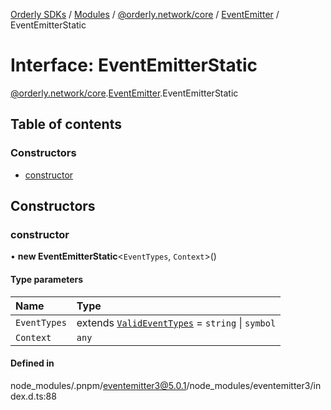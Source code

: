 [Orderly SDKs](./../README) / [Modules](./../modules) / [@orderly.network/core](./../modules/orderly_network_core) / [EventEmitter](./../modules/orderly_network_core.EventEmitter) / EventEmitterStatic

# Interface: EventEmitterStatic

[@orderly.network/core](./../modules/orderly_network_core).[EventEmitter](./../modules/orderly_network_core.EventEmitter).EventEmitterStatic

## Table of contents

### Constructors

- [constructor](./orderly_network_core.EventEmitter.EventEmitterStatic#constructor)

## Constructors

### constructor

• **new EventEmitterStatic**\<`EventTypes`, `Context`\>()

#### Type parameters

| Name | Type |
| :------ | :------ |
| `EventTypes` | extends [`ValidEventTypes`](./../modules/orderly_network_core.EventEmitter#valideventtypes) = `string` \| `symbol` |
| `Context` | `any` |

#### Defined in

node_modules/.pnpm/eventemitter3@5.0.1/node_modules/eventemitter3/index.d.ts:88
